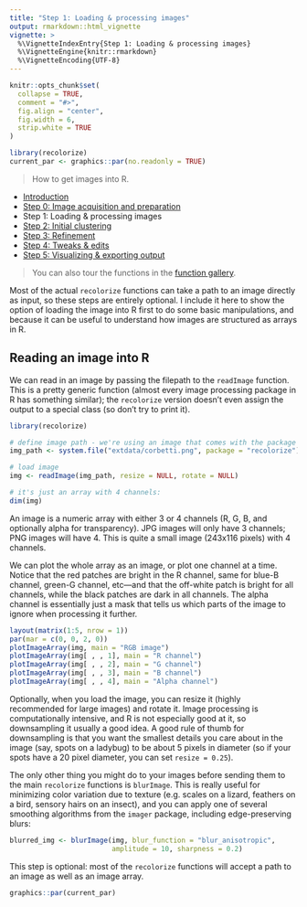 ```yaml
---
title: "Step 1: Loading & processing images"
output: rmarkdown::html_vignette
vignette: >
  %\VignetteIndexEntry{Step 1: Loading & processing images}
  %\VignetteEngine{knitr::rmarkdown}
  %\VignetteEncoding{UTF-8}
---
```


```r
knitr::opts_chunk$set(
  collapse = TRUE,
  comment = "#>", 
  fig.align = "center",
  fig.width = 6,
  strip.white = TRUE
)
```

```r
library(recolorize)
current_par <- graphics::par(no.readonly = TRUE)
```

> How to get images into R.

* [Introduction](Introduction.html)  
* [Step 0: Image acquisition and preparation](step00_prep.html)
* Step 1: Loading & processing images
* [Step 2: Initial clustering](step02_initial_cluster.html)  
* [Step 3: Refinement](step03_refinement.html)  
* [Step 4: Tweaks & edits](step04_manual_tweak.html)  
* [Step 5: Visualizing & exporting output](step05_visualization_export.html)  

> You can also tour the functions in the [function gallery](gallery.html).

Most of the actual `recolorize` functions can take a path to an image directly as input, so these steps are entirely optional. I include it here to show the option of loading the image into R first to do some basic manipulations, and because it can be useful to understand how images are structured as arrays in R.

## Reading an image into R

We can read in an image by passing the filepath to the `readImage` function. This is a pretty generic function (almost every image processing package in R has something similar); the `recolorize` version doesn't even assign the output to a special class (so don't try to print it).

```r
library(recolorize)

# define image path - we're using an image that comes with the package
img_path <- system.file("extdata/corbetti.png", package = "recolorize")

# load image
img <- readImage(img_path, resize = NULL, rotate = NULL)

# it's just an array with 4 channels:
dim(img)
```

An image is a numeric array with either 3 or 4 channels (R, G, B, and optionally alpha for transparency). JPG images will only have 3 channels; PNG images will have 4. This is quite a small image (243x116 pixels) with 4 channels.

We can plot the whole array as an image, or plot one channel at a time. Notice that the red patches are bright in the R channel, same for blue-B channel, green-G channel, etc—and that the off-white patch is bright for all channels, while the black patches are dark in all channels. The alpha channel is essentially just a mask that tells us which parts of the image to ignore when processing it further.

```r
layout(matrix(1:5, nrow = 1))
par(mar = c(0, 0, 2, 0))
plotImageArray(img, main = "RGB image")
plotImageArray(img[ , , 1], main = "R channel")
plotImageArray(img[ , , 2], main = "G channel")
plotImageArray(img[ , , 3], main = "B channel")
plotImageArray(img[ , , 4], main = "Alpha channel")
```

Optionally, when you load the image, you can resize it (highly recommended for large images) and rotate it. Image processing is computationally intensive, and R is not especially good at it, so downsampling it usually a good idea. A good rule of thumb for downsampling is that you want the smallest details you care about in the image (say, spots on a ladybug) to be about 5 pixels in diameter (so if your spots have a 20 pixel diameter, you can set `resize = 0.25`).

The only other thing you might do to your images before sending them to the main `recolorize` functions is `blurImage`. This is really useful for minimizing color variation due to texture (e.g. scales on a lizard, feathers on a bird, sensory hairs on an insect), and you can apply one of several smoothing algorithms from the `imager` package, including edge-preserving blurs:

```r
blurred_img <- blurImage(img, blur_function = "blur_anisotropic",
                         amplitude = 10, sharpness = 0.2)
```

This step is optional: most of the `recolorize` functions will accept a path to an image as well as an image array.


```r
graphics::par(current_par)
```

